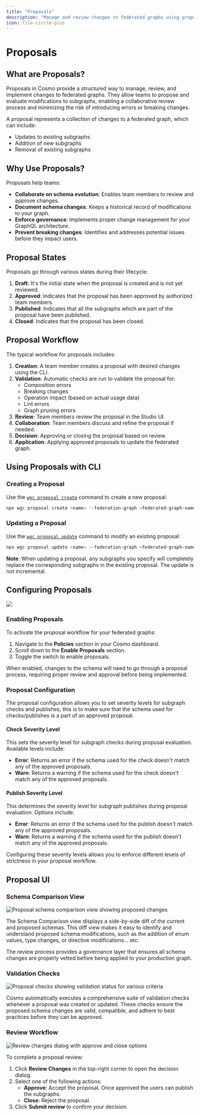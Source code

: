 ```yaml
---
title: "Proposals"
description: "Manage and review changes to federated graphs using proposals"
icon: file-circle-plus
---
```


# Proposals

## What are Proposals?

Proposals in Cosmo provide a structured way to manage, review, and implement changes to federated graphs. They allow teams to propose and evaluate modifications to subgraphs, enabling a collaborative review process and minimizing the risk of introducing errors or breaking changes.

A proposal represents a collection of changes to a federated graph, which can include:

- Updates to existing subgraphs
- Addition of new subgraphs
- Removal of existing subgraphs

## Why Use Proposals?

Proposals help teams:

- **Collaborate on schema evolution**: Enables team members to review and approve changes.
- **Document schema changes**: Keeps a historical record of modifications to your graph.
- **Enforce governance**: Implements proper change management for your GraphQL architecture.
- **Prevent breaking changes**: Identifies and addresses potential issues before they impact users.

## Proposal States

Proposals go through various states during their lifecycle:

1. **Draft**: It's the initial state when the proposal is created and is not yet reviewed.
2. **Approved**: Indicates that the proposal has been approved by authorized team members.
3. **Published**: Indicates that all the subgraphs which are part of the proposal have been published.
4. **Closed**: Indicates that the proposal has been closed.

## Proposal Workflow

The typical workflow for proposals includes:

1. **Creation**: A team member creates a proposal with desired changes using the CLI.
2. **Validation**: Automatic checks are run to validate the proposal for:
   - Composition errors
   - Breaking changes
   - Operation impact (based on actual usage data)
   - Lint errors
   - Graph pruning errors
3. **Review**: Team members review the proposal in the Studio UI.
4. **Collaboration**: Team members discuss and refine the proposal if needed.
5. **Decision**: Approving or closing the proposal based on review.
6. **Application**: Applying approved proposals to update the federated graph.

## Using Proposals with CLI

### Creating a Proposal

Use the [`wgc proposal create`](/cli/proposal/create) command to create a new proposal:

```bash
npx wgc proposal create <name> --federation-graph <federated-graph-name> (--subgraph <subgraph> --new-subgraph <subgraph> --deleted-subgraph <subgraph-name>)... [options]
```

### Updating a Proposal

Use the [`wgc proposal update`](/cli/proposal/update) command to modify an existing proposal:

```bash
npx wgc proposal update <name> --federation-graph <federated-graph-name> (--subgraph <subgraph> --new-subgraph <subgraph> --deleted-subgraph <subgraph-name>)... [options]
```

**Note**: When updating a proposal, any subgraphs you specify will completely replace the corresponding subgraphs in the existing proposal. The update is not incremental.

## Configuring Proposals

<Frame>
  <img src="/images/concepts/proposals/proposalSettings.png" />
</Frame>

### Enabling Proposals

To activate the proposal workflow for your federated graphs:

1. Navigate to the **Policies** section in your Cosmo dashboard.
2. Scroll down to the **Enable Proposals** section.
3. Toggle the switch to enable proposals.

When enabled, changes to the schema will need to go through a proposal process, requiring proper review and approval before being implemented.

### Proposal Configuration

The proposal configuration allows you to set severity levels for subgraph checks and publishes, this is to make sure that the schema used for checks/publishes is a part of an approved proposal.

#### Check Severity Level

This sets the severity level for subgraph checks during proposal evaluation. Available levels include:

- **Error**: Returns an error if the schema used for the check doesn't match any of the approved proposals.
- **Warn**: Returns a warning if the schema used for the check doesn't match any of the approved proposals.

#### Publish Severity Level

This determines the severity level for subgraph publishes during proposal evaluation. Options include:

- **Error**: Returns an error if the schema used for the publish doesn't match any of the approved proposals.
- **Warn**: Returns a warning if the schema used for the publish doesn't match any of the approved proposals.

Configuring these severity levels allows you to enforce different levels of strictness in your proposal workflow.

## Proposal UI

### Schema Comparison View

<Frame>
  <img
    src="/images/concepts/proposals/proposedSchemas.png"
    alt="Proposal schema comparison view showing proposed changes"
  />
</Frame>

The Schema Comparison view displays a side-by-side diff of the current and proposed schemas. This diff view makes it easy to identify and understand proposed schema modifications, such as the addition of enum values, type changes, or directive modifications... etc.

The review process provides a governance layer that ensures all schema changes are properly vetted before being applied to your production graph.

### Validation Checks

<Frame>
  <img
    src="/images/concepts/proposals/checks.png"
    alt="Proposal checks showing validation status for various criteria"
  />
</Frame>

Cosmo automatically executes a comprehensive suite of validation checks whenever a proposal was created or updated. These checks ensure the proposed schema changes are valid, compatible, and adhere to best practices before they can be approved.

### Review Workflow

<Frame>
  <img
    src="/images/concepts/proposals/reviewChanges.png"
    alt="Review changes dialog with approve and close options"
  />
</Frame>

To complete a proposal review:

1. Click **Review Changes** in the top-right corner to open the decision dialog.
2. Select one of the following actions:
   - **Approve**: Accept the proposal. Once approved the users can publish the subgraphs.
   - **Close**: Reject the proposal.
3. Click **Submit review** to confirm your decision.
